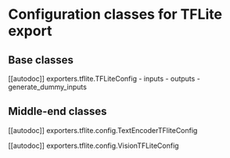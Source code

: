 <!--Copyright 2022 The HuggingFace Team. All rights reserved.

Licensed under the Apache License, Version 2.0 (the "License"); you may not use this file except in compliance with
the License. You may obtain a copy of the License at

http://www.apache.org/licenses/LICENSE-2.0

Unless required by applicable law or agreed to in writing, software distributed under the License is distributed on
an "AS IS" BASIS, WITHOUT WARRANTIES OR CONDITIONS OF ANY KIND, either express or implied. See the License for the
specific language governing permissions and limitations under the License.
-->

# Configuration classes for TFLite export

## Base classes

[[autodoc]] exporters.tflite.TFLiteConfig
    - inputs
    - outputs
    - generate_dummy_inputs

## Middle-end classes

[[autodoc]] exporters.tflite.config.TextEncoderTFliteConfig

[[autodoc]] exporters.tflite.config.VisionTFLiteConfig
